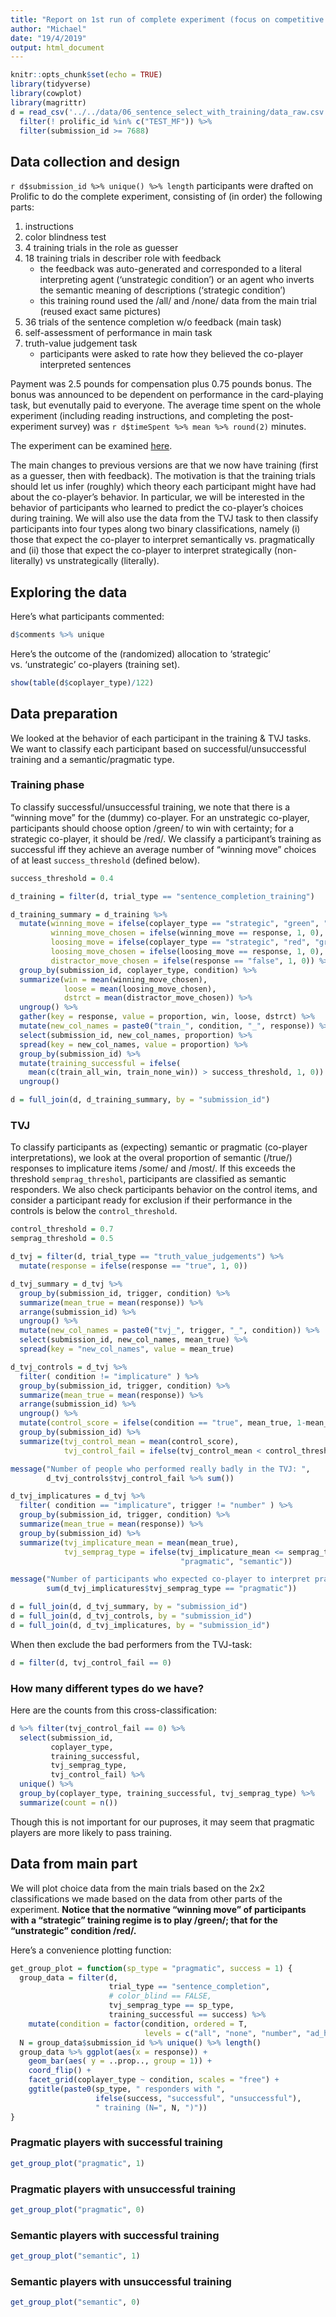 ```yaml
---
title: "Report on 1st run of complete experiment (focus on competitive condition)"
author: "Michael"
date: "19/4/2019"
output: html_document
---
```


```r
knitr::opts_chunk$set(echo = TRUE)
library(tidyverse)
library(cowplot)
library(magrittr)
d = read_csv('../../data/06_sentence_select_with_training/data_raw.csv') %>% 
  filter(! prolific_id %in% c("TEST_MF")) %>% 
  filter(submission_id >= 7688)
```

## Data collection and design

`r d$submission_id %>% unique() %>% length` participants were drafted on Prolific to do the complete experiment, consisting of (in order) the following parts:

1. instructions
2. color blindness test
3. 4 training trials in the role as guesser
4. 18 training trials in describer role with feedback
    - the feedback was auto-generated and corresponded to a literal interpreting agent ('unstrategic condition') or an agent who inverts the semantic meaning of descriptions ('strategic condition')
    - this training round used the /all/ and /none/ data from the main trial (reused exact same pictures)
5. 36 trials of the sentence completion w/o feedback (main task)
6. self-assessment of performance in main task
7. truth-value judgement task
    - participants were asked to rate how they believed the co-player interpreted sentences
    
Payment was 2.5 pounds for compensation plus 0.75 pounds bonus. The bonus was announced to be dependent on performance in the card-playing task, but evenutally paid to everyone. The average time spent on the whole experiment (including reading instructions, and completing the post-experiment survey) was `r d$timeSpent %>% mean %>% round(2)` minutes.

The experiment can be examined [here](https://michael-franke.github.io/misleading_with_underinfo/experiments/06_sentence_select_with_training/index.html).

The main changes to previous versions are that we now have training (first as a guesser, then with feedback). The motivation is that the training trials should let us infer (roughly) which theory each participant might have had about the co-player's behavior. In particular, we will be interested in the behavior of participants who learned to predict the co-player's choices during training. We will also use the data from the TVJ task to then classify participants into four types along two binary classifications, namely (i) those that expect the co-player to interpret semantically vs. pragmatically and (ii) those that expect the co-player to interpret strategically (non-literally) vs unstrategically (literally).

## Exploring the data

Here's what participants commented:

```r
d$comments %>% unique
```

Here's the outcome of the (randomized) allocation to 'strategic' vs. 'unstrategic' co-players (training set).

```r
show(table(d$coplayer_type)/122)
```

## Data preparation

We looked at the behavior of each participant in the training & TVJ tasks. We want to classify each participant based on successful/unsuccessful training and a semantic/pragmatic type.

### Training phase

To classify successful/unsuccessful training, we note that there is a "winning move" for the (dummy) co-player. For an unstrategic co-player, participants should choose option /green/ to win with certainty; for a strategic co-player, it should be /red/. We classify a participant's training as successful iff they achieve an average number of "winning move" choices of at least `success_threshold` (defined below). 

```r

success_threshold = 0.4

d_training = filter(d, trial_type == "sentence_completion_training")

d_training_summary = d_training %>% 
  mutate(winning_move = ifelse(coplayer_type == "strategic", "green", "red"),
         winning_move_chosen = ifelse(winning_move == response, 1, 0),
         loosing_move = ifelse(coplayer_type == "strategic", "red", "green"),
         loosing_move_chosen = ifelse(loosing_move == response, 1, 0),
         distractor_move_chosen = ifelse(response == "false", 1, 0)) %>% 
  group_by(submission_id, coplayer_type, condition) %>% 
  summarize(win = mean(winning_move_chosen),
            loose = mean(loosing_move_chosen),
            dstrct = mean(distractor_move_chosen)) %>% 
  ungroup() %>% 
  gather(key = response, value = proportion, win, loose, dstrct) %>% 
  mutate(new_col_names = paste0("train_", condition, "_", response)) %>% 
  select(submission_id, new_col_names, proportion) %>% 
  spread(key = new_col_names, value = proportion) %>% 
  group_by(submission_id) %>% 
  mutate(training_successful = ifelse(
    mean(c(train_all_win, train_none_win)) > success_threshold, 1, 0)) %>% 
  ungroup()

d = full_join(d, d_training_summary, by = "submission_id")
```

### TVJ 

To classify participants as (expecting) semantic or pragmatic (co-player interpretations), we look at the overal proportion of semantic (/true/) responses to implicature items /some/ and /most/. If this exceeds the threshold `semprag_threshol`, participants are classified as semantic responders. We also check participants behavior on the control items, and consider a participant ready for exclusion if their performance in the controls is below the `control_threshold`.

```r
control_threshold = 0.7
semprag_threshold = 0.5

d_tvj = filter(d, trial_type == "truth_value_judgements") %>% 
  mutate(response = ifelse(response == "true", 1, 0))

d_tvj_summary = d_tvj %>% 
  group_by(submission_id, trigger, condition) %>% 
  summarize(mean_true = mean(response)) %>% 
  arrange(submission_id) %>% 
  ungroup() %>% 
  mutate(new_col_names = paste0("tvj_", trigger, "_", condition)) %>% 
  select(submission_id, new_col_names, mean_true) %>% 
  spread(key = "new_col_names", value = mean_true) 

d_tvj_controls = d_tvj %>% 
  filter( condition != "implicature" ) %>% 
  group_by(submission_id, trigger, condition) %>% 
  summarize(mean_true = mean(response)) %>% 
  arrange(submission_id) %>% 
  ungroup() %>% 
  mutate(control_score = ifelse(condition == "true", mean_true, 1-mean_true)) %>% 
  group_by(submission_id) %>% 
  summarize(tvj_control_mean = mean(control_score),
            tvj_control_fail = ifelse(tvj_control_mean < control_threshold, 1, 0))

message("Number of people who performed really badly in the TVJ: ", 
        d_tvj_controls$tvj_control_fail %>% sum())

d_tvj_implicatures = d_tvj %>% 
  filter( condition == "implicature", trigger != "number" ) %>% 
  group_by(submission_id, trigger, condition) %>% 
  summarize(mean_true = mean(response)) %>% 
  group_by(submission_id) %>% 
  summarize(tvj_implicature_mean = mean(mean_true),
            tvj_semprag_type = ifelse(tvj_implicature_mean <= semprag_threshold, 
                                      "pragmatic", "semantic"))

message("Number of participants who expected co-player to interpret pragmatically in TVJ: ", 
        sum(d_tvj_implicatures$tvj_semprag_type == "pragmatic"))

d = full_join(d, d_tvj_summary, by = "submission_id")
d = full_join(d, d_tvj_controls, by = "submission_id")
d = full_join(d, d_tvj_implicatures, by = "submission_id")
```

When then exclude the bad performers from the TVJ-task:

```r
d = filter(d, tvj_control_fail == 0)
```

### How many different types do we have?

Here are the counts from this cross-classification:

```r
d %>% filter(tvj_control_fail == 0) %>% 
  select(submission_id, 
         coplayer_type, 
         training_successful, 
         tvj_semprag_type, 
         tvj_control_fail) %>% 
  unique() %>% 
  group_by(coplayer_type, training_successful, tvj_semprag_type) %>% 
  summarize(count = n()) 
```

Though this is not important for our puproses, it may seem that pragmatic players are more likely to pass training.

## Data from main part

We will plot choice data from the main trials based on the 2x2 classifications we made based on the data from other parts of the experiment. **Notice that the normative "winning move" of participants with a "strategic" training regime is to play /green/; that for the "unstrategic" condition /red/.**

Here's a convenience plotting function:

```r
get_group_plot = function(sp_type = "pragmatic", success = 1) {
  group_data = filter(d, 
                      trial_type == "sentence_completion", 
                      # color_blind == FALSE,
                      tvj_semprag_type == sp_type, 
                      training_successful == success) %>% 
    mutate(condition = factor(condition, ordered = T, 
                              levels = c("all", "none", "number", "ad_hoc", "some"))) 
  N = group_data$submission_id %>% unique() %>% length()
  group_data %>% ggplot(aes(x = response)) + 
    geom_bar(aes( y = ..prop.., group = 1)) +
    coord_flip() +
    facet_grid(coplayer_type ~ condition, scales = "free") +
    ggtitle(paste0(sp_type, " responders with ", 
                   ifelse(success, "successful", "unsuccessful"), 
                   " training (N=", N, ")"))
}

```

### Pragmatic players with successful training

```r
get_group_plot("pragmatic", 1)
```

### Pragmatic players with unsuccessful training

```r
get_group_plot("pragmatic", 0)
```

### Semantic players with successful training

```r
get_group_plot("semantic", 1)
```

### Semantic players with unsuccessful training

```r
get_group_plot("semantic", 0)
```




